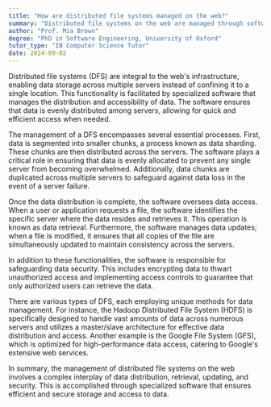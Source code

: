 ```yaml
---
title: "How are distributed file systems managed on the web?"
summary: "Distributed file systems on the web are managed through software that allows data storage across multiple servers."
author: "Prof. Mia Brown"
degree: "PhD in Software Engineering, University of Oxford"
tutor_type: "IB Computer Science Tutor"
date: 2024-09-02
---
```


Distributed file systems (DFS) are integral to the web's infrastructure, enabling data storage across multiple servers instead of confining it to a single location. This functionality is facilitated by specialized software that manages the distribution and accessibility of data. The software ensures that data is evenly distributed among servers, allowing for quick and efficient access when needed.

The management of a DFS encompasses several essential processes. First, data is segmented into smaller chunks, a process known as data sharding. These chunks are then distributed across the servers. The software plays a critical role in ensuring that data is evenly allocated to prevent any single server from becoming overwhelmed. Additionally, data chunks are duplicated across multiple servers to safeguard against data loss in the event of a server failure.

Once the data distribution is complete, the software oversees data access. When a user or application requests a file, the software identifies the specific server where the data resides and retrieves it. This operation is known as data retrieval. Furthermore, the software manages data updates; when a file is modified, it ensures that all copies of the file are simultaneously updated to maintain consistency across the servers.

In addition to these functionalities, the software is responsible for safeguarding data security. This includes encrypting data to thwart unauthorized access and implementing access controls to guarantee that only authorized users can retrieve the data.

There are various types of DFS, each employing unique methods for data management. For instance, the Hadoop Distributed File System (HDFS) is specifically designed to handle vast amounts of data across numerous servers and utilizes a master/slave architecture for effective data distribution and access. Another example is the Google File System (GFS), which is optimized for high-performance data access, catering to Google's extensive web services.

In summary, the management of distributed file systems on the web involves a complex interplay of data distribution, retrieval, updating, and security. This is accomplished through specialized software that ensures efficient and secure storage and access to data.
    